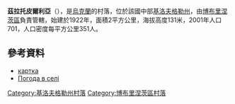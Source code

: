 {{coord|48|7|35|N|32|14|18|E|scale:100000_region:UA|display=title}}

'''茲拉托皮爾利亞'''（{{lang-uk|Златопілля}}），是[[烏克蘭|烏克蘭]]的村落，位於該國中部[[基洛夫格勒州|基洛夫格勒州]]，由[[博布里涅茨區|博布里涅茨區]]負責管轄，始建於1922年，面積2平方公里，海拔高度131米，2001年人口701，人口密度每平方公里351人。

==參考資料==
* [http://gska2.rada.gov.ua/pls/z7502/A005?rdat1=11.11.2008&rf7571=16406 картка]{{dead link|date=2018年4月 |bot=InternetArchiveBot |fix-attempted=yes }}
* [http://weather.in.ua/ua/kirovogradskaja/23363 Погода в селі] {{Wayback|url=http://weather.in.ua/ua/kirovogradskaja/23363 |date=20161009185017 }}

{{DEFAULTSORT:Свердлове}}
[[Category:基洛夫格勒州村落|Category:基洛夫格勒州村落]]
[[Category:博布里涅茨區村落|Category:博布里涅茨區村落]]


{{Kirovohrad-geo-stub}}